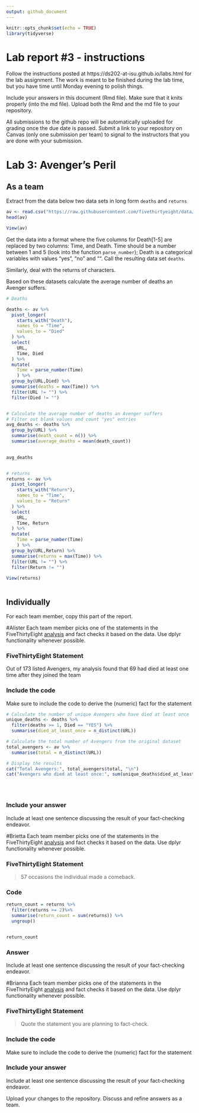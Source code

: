```yaml
---
output: github_document
---
```




```r
knitr::opts_chunk$set(echo = TRUE)
library(tidyverse)
```

# Lab report #3 - instructions

Follow the instructions posted at https://ds202-at-isu.github.io/labs.html for the lab assignment. The work is meant to be finished during the lab time, but you have time until Monday evening to polish things.

Include your answers in this document (Rmd file). Make sure that it knits properly (into the md file). Upload both the Rmd and the md file to your repository.  

All submissions to the github repo will be automatically uploaded for grading once the due date is passed.
Submit a link to your repository on Canvas (only one submission per team) to signal to the instructors that you are done with your submission.

# Lab 3: Avenger's Peril

## As a team

Extract from the data below two data sets in long form `deaths` and `returns`

```r
av <- read.csv("https://raw.githubusercontent.com/fivethirtyeight/data/master/avengers/avengers.csv", stringsAsFactors = FALSE)
head(av)

View(av)
```

Get the data into a format where the five columns for Death[1-5] are replaced by two columns: Time, and Death. Time should be a number between 1 and 5 (look into the function `parse_number`); Death is a categorical variables with values "yes", "no" and "". Call the resulting data set `deaths`. 

Similarly, deal with the returns of characters.

Based on these datasets calculate the average number of deaths an Avenger suffers. 

```r
# Deaths

deaths <- av %>% 
  pivot_longer(
    starts_with("Death"),
    names_to = "Time",
    values_to = "Died"
  ) %>% 
  select(
    URL,
    Time, Died
  ) %>% 
  mutate(
    Time = parse_number(Time)
    ) %>%
  group_by(URL,Died) %>%
  summarise(deaths = max(Time)) %>%
  filter(URL != "") %>%
  filter(Died != "")


# Calculate the average number of deaths an Avenger suffers
# Filter out blank values and count "yes" entries
avg_deaths <- deaths %>%
  group_by(URL) %>%
  summarise(death_count = n()) %>%
  summarise(average_deaths = mean(death_count))

  
avg_deaths


# returns 
returns <- av %>% 
  pivot_longer(
    starts_with("Return"),
    names_to = "Time",
    values_to = "Return"
  ) %>% 
  select(
    URL,
    Time, Return
  ) %>% 
  mutate(
    Time = parse_number(Time)
    ) %>%
  group_by(URL,Return) %>%
  summarise(returns = max(Time)) %>%
  filter(URL != "") %>%
  filter(Return != "")
  
View(returns)



```

## Individually

For each team member, copy this part of the report. 

#Alister
Each team member picks one of the statements in the FiveThirtyEight [analysis](https://fivethirtyeight.com/features/avengers-death-comics-age-of-ultron/) and fact checks it based on the data. Use dplyr functionality whenever possible.

### FiveThirtyEight Statement

Out of 173 listed Avengers, my analysis found that 69 had died at least one time after they joined the team

### Include the code

Make sure to include the code to derive the (numeric) fact for the statement

```r

# Calculate the number of unique Avengers who have died at least once
unique_deaths <- deaths %>%
  filter(deaths >= 1, Died == "YES") %>%
  summarise(died_at_least_once = n_distinct(URL))

# Calculate the total number of Avengers from the original dataset
total_avengers <- av %>%
  summarise(total = n_distinct(URL))

# Display the results
cat("Total Avengers:", total_avengers$total, "\n")
cat("Avengers who died at least once:", sum(unique_deaths$died_at_least_once), "\n")





```



### Include your answer

Include at least one sentence discussing the result of your fact-checking endeavor.

#Brietta
Each team member picks one of the statements in the FiveThirtyEight [analysis](https://fivethirtyeight.com/features/avengers-death-comics-age-of-ultron/) and fact checks it based on the data. Use dplyr functionality whenever possible.

### FiveThirtyEight Statement

> 57 occasions the individual made a comeback.

### Code

```r
return_count = returns %>%
  filter(returns >= 2)%>%
  summarise(return_count = sum(returns)) %>%
  ungroup()


return_count
```

### Answer

Include at least one sentence discussing the result of your fact-checking endeavor.


#Brianna
Each team member picks one of the statements in the FiveThirtyEight [analysis](https://fivethirtyeight.com/features/avengers-death-comics-age-of-ultron/) and fact checks it based on the data. Use dplyr functionality whenever possible.

### FiveThirtyEight Statement

> Quote the statement you are planning to fact-check.

### Include the code

Make sure to include the code to derive the (numeric) fact for the statement

### Include your answer

Include at least one sentence discussing the result of your fact-checking endeavor.

Upload your changes to the repository. Discuss and refine answers as a team.
